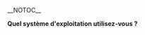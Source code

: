 __NOTOC__
{{Languages|VSG:Installation}}

'''Quel système d'exploitation utilisez-vous ?'''

{{VSGEntry|Windows|VSG:Installation:Windows|Installer VLC sur Microsoft Windows.}}
{{VSGEntry|OS X|VSG:Installation:Mac|Installer VLC sur Apple MacOS X}}
{{VSGEntry|Android|VSG:Installation:Android|Installer VLC sur Android.}}
{{VSGEntry|iOS|VSG:Installation:iOS|Installer VLC sur iOS.}}
{{VSGEntry|Unix-based|VSG:Installation:Other|Installer VLC sur Linux, BSD, ou les autres systèmes d'exploitation Unix.}}

{{VSG}}